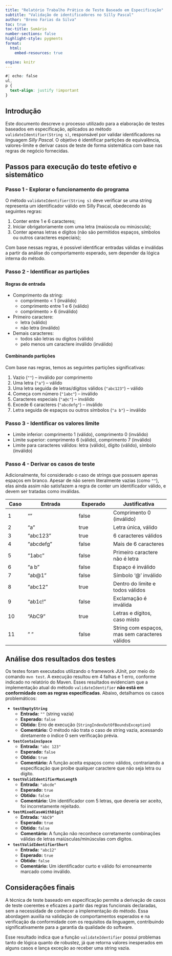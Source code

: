 ```yaml
---
title: "Relatório Trabalho Prático de Teste Baseado em Especificação"
subtitle: "Validação de identificadores no Silly Pascal"
author: "Breno Farias da Silva"
toc: true
toc-title: Sumário
number-sections: false
highlight-style: pygments
format: 
  html:
    embed-resources: true

engine: knitr
---
```


```css
#| echo: false
ul,
p {
  text-align: justify !important
}
```

## Introdução

Este documento descreve o processo utilizado para a elaboração de testes baseados em especificação, aplicados ao método ``validateIdentifier(String s)``, responsável por validar identificadores na linguagem *Silly Pascal*. O objetivo é identificar partições de equivalência, valores-limite e derivar casos de teste de forma sistemática com base nas regras de negócio fornecidas.

## Passos para execução do teste efetivo e sistemático

### Passo 1 - Explorar o funcionamento do programa

O método ``validateIdentifier(String s)`` deve verificar se uma string representa um identificador válido em Silly Pascal, obedecendo às seguintes regras:

1. Conter entre 1 e 6 caracteres;
2. Iniciar obrigatoriamente com uma letra (maiúscula ou minúscula);
3. Conter apenas letras e dígitos (não são permitidos espaços, símbolos ou outros caracteres especiais);
   
Com base nessas regras, é possível identificar entradas válidas e inválidas a partir da análise do comportamento esperado, sem depender da lógica interna do método.

### Passo 2 - Identificar as partições

#### Regras de entrada

- Comprimento da string:
  - comprimento < 1 (inválido)
  - comprimento entre 1 e 6 (válido)
  - comprimento > 6 (inválido)

- Primeiro caractere:
  - letra (válido)
  - não letra (inválido)

- Demais caracteres:
  - todos são letras ou dígitos (válido)
  - pelo menos um caractere inválido (inválido)

#### Combinando partições

Com base nas regras, temos as seguintes partições significativas:

1. Vazio (``""``) – inválido por comprimento
2. Uma letra (``"a"``) – válido
3. Uma letra seguida de letras/dígitos válidos (``"abc123"``) – válido
4. Começa com número (``"1abc"``) – inválido
5. Caracteres especiais (``"a@c"``) – inválido
6. Excede 6 caracteres (``"abcdefg"``) – inválido
7. Letra seguida de espaços ou outros símbolos (``"a b"``) – inválido

### Passo 3 - Identificar os valores limite

- Limite inferior: comprimento 1 (válido), comprimento 0 (inválido)
- Limite superior: comprimento 6 (válido), comprimento 7 (inválido)
- Limite para caracteres válidos: letra (válido), dígito (válido), símbolo (inválido)

### Passo 4 - Derivar os casos de teste

Adicionalmente, foi considerado o caso de strings que possuem apenas espaços em branco. Apesar de não serem literalmente vazias (como `""`), elas ainda assim não satisfazem a regra de conter um identificador válido, e devem ser tratadas como inválidas.

| Caso | Entrada       | Esperado | Justificativa |
|------|---------------|----------|----------------|
| 1    | ""            | false    | Comprimento 0 (inválido) |
| 2    | "a"           | true     | Letra única, válido |
| 3    | "abc123"      | true     | 6 caracteres válidos |
| 4    | "abcdefg"     | false    | Mais de 6 caracteres |
| 5    | "1abc"        | false    | Primeiro caractere não é letra |
| 6    | "a b"         | false    | Espaço é inválido |
| 7    | "ab@1"        | false    | Símbolo '@' inválido |
| 8    | "abc12"       | true     | Dentro do limite e todos válidos |
| 9    | "ab1c!"       | false    | Exclamação é inválida |
| 10   | "AbC9"        | true     | Letras e dígitos, caso misto |
| 11   | "   "         | false    | String com espaços, mas sem caracteres válidos |

## Análise dos resultados dos testes

Os testes foram executados utilizando o framework JUnit, por meio do comando `mvn test`. A execução resultou em 4 falhas e 1 erro, conforme indicado no relatório do Maven. Esses resultados evidenciam que a implementação atual do método `validateIdentifier` **não está em conformidade com as regras especificadas**. Abaixo, detalhamos os casos problemáticos:

- **`testEmptyString`**
  - **Entrada:** `""` (string vazia)  
  - **Esperado:** `false`  
  - **Obtido:** Erro de execução (`StringIndexOutOfBoundsException`)  
  - **Comentário:** O método não trata o caso de string vazia, acessando diretamente o índice 0 sem verificação prévia.

- **`testContainsSpace`**
  - **Entrada:** `"abc 123"`  
  - **Esperado:** `false`  
  - **Obtido:** `true`  
  - **Comentário:** A função aceita espaços como válidos, contrariando a especificação que proíbe qualquer caractere que não seja letra ou dígito.

- **`testValidIdentifierMaxLength`**
  - **Entrada:** `"abcde"`  
  - **Esperado:** `true`  
  - **Obtido:** `false`  
  - **Comentário:** Um identificador com 5 letras, que deveria ser aceito, foi incorretamente rejeitado.

- **`testMixedCaseWithDigit`**
  - **Entrada:** `"AbC9"`  
  - **Esperado:** `true`  
  - **Obtido:** `false`  
  - **Comentário:** A função não reconhece corretamente combinações válidas de letras maiúsculas/minúsculas com dígitos.

- **`testValidIdentifierShort`**
  - **Entrada:** `"abc12"`  
  - **Esperado:** `true`  
  - **Obtido:** `false`  
  - **Comentário:** Um identificador curto e válido foi erroneamente marcado como inválido.

## Considerações finais

A técnica de teste baseado em especificação permite a derivação de casos de teste coerentes e eficazes a partir das regras funcionais declaradas, sem a necessidade de conhecer a implementação do método. Essa abordagem auxilia na validação de comportamentos esperados e na verificação da conformidade com os requisitos da linguagem, contribuindo significativamente para a garantia da qualidade do software.

Esse resultado indica que a função `validateIdentifier` possui problemas tanto de lógica quanto de robustez, já que retorna valores inesperados em alguns casos e lança exceção ao receber uma string vazia.
